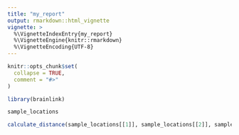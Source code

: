 ---
title: "my_report"
output: rmarkdown::html_vignette
vignette: >
  %\VignetteIndexEntry{my_report}
  %\VignetteEngine{knitr::rmarkdown}
  %\VignetteEncoding{UTF-8}
---

```{r, include = FALSE}
knitr::opts_chunk$set(
  collapse = TRUE,
  comment = "#>"
)
```

```{r setup}
library(brainlink)
```

```{r}
sample_locations
```
```{r}
calculate_distance(sample_locations[[1]], sample_locations[[2]], sample_locations[[3]], sample_locations[[4]])
```



